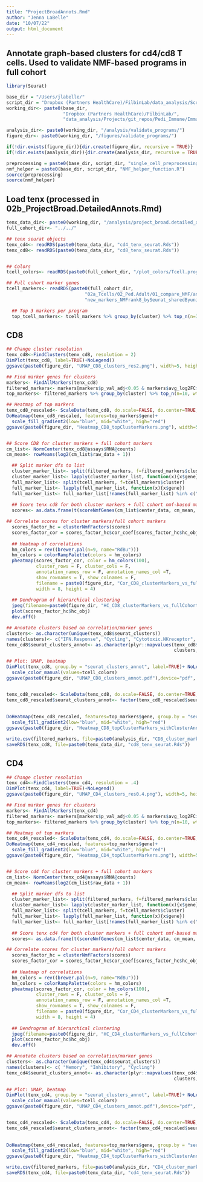 ```yaml
---
title: "ProjectBroadAnnots.Rmd"
author: "Jenna LaBelle"
date: "10/07/22"
output: html_document
---
```


## Annotate graph-based clusters for cd4/cd8 T cells. Used to validate NMF-based programs in full cohort

```r
library(Seurat) 

base_dir = "/Users/jlabelle/"
script_dir = "Dropbox (Partners HealthCare)/FilbinLab/data_analysis/Scripts/"
working_dir<- paste0(base_dir, 
                     "Dropbox (Partners HealthCare)/FilbinLab/",
                     "data_analysis/Projects/git_repos/Pedi_Immune/ImmuneCellAnalysis/tenX/unTreatedAlone/")

analysis_dir<- paste0(working_dir, "/analysis/validate_programs/")
figure_dir<- paste0(working_dir, "/figures/validate_programs/")

if(!dir.exists(figure_dir)){dir.create(figure_dir, recursive = TRUE)}
if(!dir.exists(analysis_dir)){dir.create(analysis_dir, recursive = TRUE)}

preprocessing = paste0(base_dir, script_dir, "single_cell_preprocessing_helper_functions.R")
nmf_helper = paste0(base_dir, script_dir, "NMF_helper_function.R")
source(preprocessing)
source(nmf_helper)

```


## Load tenx (processed in 02b_ProjectBroad.DetailedAnnots.Rmd) 
```r
tenx_data_dir<- paste0(working_dir, "/analysis/project_broad.detailed_annot/")
full_cohort_dir<- "../../"

## tenx seurat objects
tenx_cd4<- readRDS(paste0(tenx_data_dir, "cd4_tenx_seurat.Rds"))
tenx_cd8<- readRDS(paste0(tenx_data_dir, "cd8_tenx_seurat.Rds"))


## Colors 
tcell_colors<- readRDS(paste0(full_cohort_dir, "/plot_colors/Tcell.programs_rank8sharedByunion_reAnnot.Rds"))

## Full cohort marker genes
tcell_markers<- readRDS(paste0(full_cohort_dir, 
                             "02a_Tcells/02_Ped.Adult/01_compare_NMF/analysis/newMarkers_deNovoPed.AdultTcell/", 
                             "new_markers_NMFrank8_bySeurat_sharedByunion_reAnnot.Rds"))

  ## Top 3 markers per program
  top_tcell_markers<- tcell_markers %>% group_by(cluster) %>% top_n(n=3, wt=avg_log2FC) %>% as.data.frame()

```

## CD8
```r
## Change cluster resolution
tenx_cd8<-FindClusters(tenx_cd8, resolution = 2)
DimPlot(tenx_cd8, label=TRUE)+NoLegend()
ggsave(paste0(figure_dir, "UMAP_CD8_clusters_res2.png"), width=5, height=5)

## Find marker genes for clusters
markers<- FindAllMarkers(tenx_cd8)
filtered_markers<- markers[markers$p_val_adj<0.05 & markers$avg_log2FC>0,]
top_markers<- filtered_markers %>% group_by(cluster) %>% top_n(n=10, wt=avg_log2FC) %>% as.data.frame()

## Heatmap of top markers
tenx_cd8_rescaled<- ScaleData(tenx_cd8, do.scale=FALSE, do.center=TRUE, features=rownames(tenx_cd8))
DoHeatmap(tenx_cd8_rescaled, features=top_markers$gene)+
  scale_fill_gradient2(low="blue", mid="white", high="red")
ggsave(paste0(figure_dir, "Heatmap_CD8_topClusterMarkers.png"), width=5, height=6)


## Score CD8 for cluster markers + full cohort markers
cm_list<- NormCenter(tenx_cd8@assays$RNA@counts)
cm_mean<- rowMeans(log2(cm_list$raw_data + 1))

  ## Split marker dfs to list
  cluster_marker_list<- split(filtered_markers, f=filtered_markers$cluster)
  cluster_marker_list<- lapply(cluster_marker_list, function(x){x$gene})
  full_marker_list<- split(tcell_markers, f=tcell_markers$cluster)
  full_marker_list<- lapply(full_marker_list, function(x){x$gene})
  full_marker_list<- full_marker_list[!names(full_marker_list) %in% c("Inhibitory", "Treg")]
  
  ## Score tenx cd8 for both cluster markers + full cohort nmf-based markers
  scores<- as.data.frame(t(scoreNmfGenes(cm_list$center_data, cm_mean, c(cluster_marker_list, full_marker_list))))

## Correlate scores for cluster markers/full cohort markers
  scores_factor_hc = clusterNmfFactors(scores)
  scores_factor_cor = scores_factor_hc$cor_coef[scores_factor_hc$hc_obj$order, scores_factor_hc$hc_obj$order]
  
  ## Heatmap of correlations
  hm_colors = rev((brewer.pal(n=9, name="RdBu")))
  hm_colors = colorRampPalette(colors = hm_colors)
  pheatmap(scores_factor_cor, color = hm_colors(100), 
           cluster_rows = F, cluster_cols = F, 
           annotation_names_row = F, annotation_names_col =T,
           show_rownames = T, show_colnames = F,
           filename = paste0(figure_dir, "Cor_CD8_clusterMarkers_vs_fullCohortMarkers.pdf"),
           width = 8, height = 4)
  
  ## Dendrogram of hierarchical clustering 
  jpeg(filename=paste0(figure_dir, "HC_CD8_clusterMarkers_vs_fullCohortMarkers.pdf"), width = 400, height = 600)
  plot(scores_factor_hc$hc_obj)
  dev.off()

## Annotate clusters based on correlation/marker genes
clusters<- as.character(unique(tenx_cd8$seurat_clusters))
names(clusters)<- c("IFN.Response", "Cycling", "Cytotoxic.NKreceptor", "Predysfunctional", "Memory")
tenx_cd8$seurat_clusters_annot<- as.character(plyr::mapvalues(tenx_cd8$seurat_clusters,
                                                              clusters, names(clusters)))

## Plot: UMAP, heatmap
DimPlot(tenx_cd8, group.by = "seurat_clusters_annot", label=TRUE)+ NoLegend()+
  scale_color_manual(values=tcell_colors)
ggsave(paste0(figure_dir, "UMAP_CD8_clusters_annot.pdf"),device="pdf", width=5, height=5)


tenx_cd8_rescaled<- ScaleData(tenx_cd8, do.scale=FALSE, do.center=TRUE, features=rownames(tenx_cd8))
tenx_cd8_rescaled$seurat_clusters_annot<- factor(tenx_cd8_rescaled$seurat_clusters_annot, levels=c("Memory", "Cycling",
                                                                                                   "Cytotoxic.NKreceptor",
                                                                                                   "IFN.Response", "Predysfunctional"))
DoHeatmap(tenx_cd8_rescaled, features=top_markers$gene, group.by = "seurat_clusters_annot", group.colors = tcell_colors)+
  scale_fill_gradient2(low="blue", mid="white", high="red")
ggsave(paste0(figure_dir, "Heatmap_CD8_topClusterMarkers_withClusterAnnot.png"), device="png", width=5, height=7)

write.csv(filtered_markers, file=paste0(analysis_dir, "CD8_cluster_markers_filtered.csv"))
saveRDS(tenx_cd8, file=paste0(tenx_data_dir, "cd8_tenx_seurat.Rds"))
```

## CD4
```r
## Change cluster resolution
tenx_cd4<-FindClusters(tenx_cd4, resolution = .4)
DimPlot(tenx_cd4, label=TRUE)+NoLegend()
ggsave(paste0(figure_dir, "UMAP_CD4_clusters_res0.4.png"), width=5, height=5)

## Find marker genes for clusters
markers<- FindAllMarkers(tenx_cd4)
filtered_markers<- markers[markers$p_val_adj<0.05 & markers$avg_log2FC>0,]
top_markers<- filtered_markers %>% group_by(cluster) %>% top_n(n=10, wt=avg_log2FC) %>% as.data.frame()

## Heatmap of top markers
tenx_cd4_rescaled<- ScaleData(tenx_cd4, do.scale=FALSE, do.center=TRUE, features=rownames(tenx_cd4))
DoHeatmap(tenx_cd4_rescaled, features=top_markers$gene)+
  scale_fill_gradient2(low="blue", mid="white", high="red")
ggsave(paste0(figure_dir, "Heatmap_CD4_topClusterMarkers.png"), width=5, height=6)


## Score cd4 for cluster markers + full cohort markers
cm_list<- NormCenter(tenx_cd4@assays$RNA@counts)
cm_mean<- rowMeans(log2(cm_list$raw_data + 1))

  ## Split marker dfs to list
  cluster_marker_list<- split(filtered_markers, f=filtered_markers$cluster)
  cluster_marker_list<- lapply(cluster_marker_list, function(x){x$gene})
  full_marker_list<- split(tcell_markers, f=tcell_markers$cluster)
  full_marker_list<- lapply(full_marker_list, function(x){x$gene})
  full_marker_list<- full_marker_list[!names(full_marker_list) %in% c("Predysfunctional", "Cytotoxic.NKreceptor")]
  
  ## Score tenx cd4 for both cluster markers + full cohort nmf-based markers
  scores<- as.data.frame(t(scoreNmfGenes(cm_list$center_data, cm_mean, c(cluster_marker_list, full_marker_list))))

## Correlate scores for cluster markers/full cohort markers
  scores_factor_hc = clusterNmfFactors(scores)
  scores_factor_cor = scores_factor_hc$cor_coef[scores_factor_hc$hc_obj$order, scores_factor_hc$hc_obj$order]
  
  ## Heatmap of correlations
  hm_colors = rev((brewer.pal(n=9, name="RdBu")))
  hm_colors = colorRampPalette(colors = hm_colors)
  pheatmap(scores_factor_cor, color = hm_colors(100), 
           cluster_rows = F, cluster_cols = F, 
           annotation_names_row = F, annotation_names_col =T,
           show_rownames = T, show_colnames = F,
           filename = paste0(figure_dir, "Cor_CD4_clusterMarkers_vs_fullCohortMarkers.pdf"),
           width = 8, height = 4)
  
  ## Dendrogram of hierarchical clustering 
  jpeg(filename=paste0(figure_dir, "HC_CD4_clusterMarkers_vs_fullCohortMarkers.pdf"), width = 400, height = 600)
  plot(scores_factor_hc$hc_obj)
  dev.off()

## Annotate clusters based on correlation/marker genes
clusters<- as.character(unique(tenx_cd4$seurat_clusters))
names(clusters)<- c( "Memory", "Inhibitory", "Cycling")
tenx_cd4$seurat_clusters_annot<- as.character(plyr::mapvalues(tenx_cd4$seurat_clusters,
                                                              clusters, names(clusters)))

## Plot: UMAP, heatmap
DimPlot(tenx_cd4, group.by = "seurat_clusters_annot", label=TRUE)+ NoLegend()+
  scale_color_manual(values=tcell_colors)
ggsave(paste0(figure_dir, "UMAP_CD4_clusters_annot.pdf"),device="pdf", width=5, height=5)


tenx_cd4_rescaled<- ScaleData(tenx_cd4, do.scale=FALSE, do.center=TRUE, features=rownames(tenx_cd4))
tenx_cd4_rescaled$seurat_clusters_annot<- factor(tenx_cd4_rescaled$seurat_clusters_annot, levels=c("Memory",
                                                                                                   "Inhibitory",
                                                                                                   "Cycling"))
DoHeatmap(tenx_cd4_rescaled, features=top_markers$gene, group.by = "seurat_clusters_annot", group.colors = tcell_colors)+
  scale_fill_gradient2(low="blue", mid="white", high="red")
ggsave(paste0(figure_dir, "Heatmap_CD4_topClusterMarkers_withClusterAnnot.pdf"), device="pdf", width=5, height=7)

write.csv(filtered_markers, file=paste0(analysis_dir, "CD4_cluster_markers_filtered.csv"))
saveRDS(tenx_cd4, file=paste0(tenx_data_dir, "cd4_tenx_seurat.Rds"))
```


